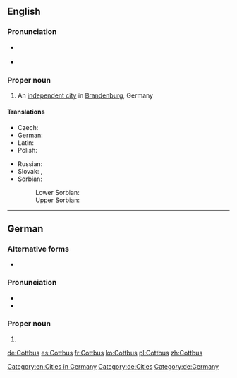 ==English==
{{wikipedia}}

===Pronunciation===
* {{a|US}} {{IPA|/ˈkɑtbʌs/|lang=en}}
* {{a|RP}} {{IPA|/ˈkɒtbʌs/|lang=en}}

===Proper noun===
{{en-proper noun}}

# An [[independent city]] in [[Brandenburg]], Germany

====Translations====
{{trans-top|city in Germany}}
* Czech: {{t|cs|Chotěbuz|m}}
* German: {{t+|de|Cottbus}}
* Latin: {{t|la|Cotbusium}}
* Polish: {{t+|pl|Chociebuż|m}}
{{trans-mid}}
* Russian: {{t+|ru|Ко́тбус|m}}
* Slovak: {{t|sk|Cottbus|m}}, {{t|sk|Chotebuz|m}} {{qualifier|historically}}
* Sorbian:
*: Lower Sorbian: {{t|dsb|Chóśebuz|m}}
*: Upper Sorbian: {{t|hsb|Choćebuz|m}}
{{trans-bottom}}

[[Category:en:Cities in Germany]]

----

==German==
{{wikipedia|lang=de}}

===Alternative forms===
* {{l|de|Kottbus}} {{qualifier|obsolete}}

===Pronunciation===
* {{IPA|/ˈkɔtbʊs/|lang=de}}
* {{audio|De-Cottbus.ogg|Audio|lang=de}}

===Proper noun===
{{de-proper noun|n}}

# {{l|en|Cottbus}}

[[Category:de:Cities]]
[[Category:de:Germany]]

[[de:Cottbus]]
[[es:Cottbus]]
[[fr:Cottbus]]
[[ko:Cottbus]]
[[pl:Cottbus]]
[[zh:Cottbus]]